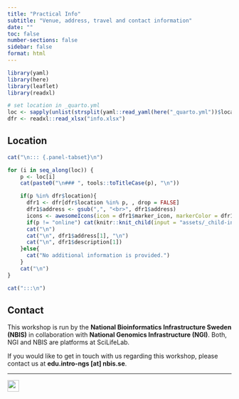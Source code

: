 ```yaml
---
title: "Practical Info"
subtitle: "Venue, address, travel and contact information"
date: ""
toc: false
number-sections: false
sidebar: false
format: html
---
```


```r
library(yaml)
library(here)
library(leaflet)
library(readxl)

# set location in _quarto.yml
loc <- sapply(unlist(strsplit(yaml::read_yaml(here("_quarto.yml"))$location,";|,")),trimws)
dfr <- readxl::read_xlsx("info.xlsx")
```

## Location

```r
cat("\n::: {.panel-tabset}\n")

for (i in seq_along(loc)) {
    p <- loc[i]
    cat(paste0("\n### ", tools::toTitleCase(p), "\n"))

    if(p %in% dfr$location){
      dfr1 <- dfr[dfr$location %in% p, , drop = FALSE]
      dfr1$address <- gsub(",", "<br>", dfr1$address)
      icons <- awesomeIcons(icon = dfr1$marker_icon, markerColor = dfr1$marker_colour, iconColor = "#FFFFFF", library = "fa")
      if(p != "online") cat(knitr::knit_child(input = "assets/_child-info.qmd", envir = environment(), quiet = TRUE))
      cat("\n")
      cat("\n", dfr1$address[1], "\n")
      cat("\n", dfr1$description[1])
    }else{
      cat("No additional information is provided.")
    }
    cat("\n")
}

cat(":::\n")
```

## Contact

This workshop is run by the **National Bioinformatics Infrastructure Sweden (NBIS)** in collaboration with **National Genomics Infrastructure (NGI)**. Both, NGI and NBIS are platforms at SciLifeLab.

If you would like to get in touch with us regarding this workshop, please contact us at **edu.intro-ngs [at] nbis.se**.

***

![](assets/logos/nbis-scilifelab-ngi.svg){height="26px"}
